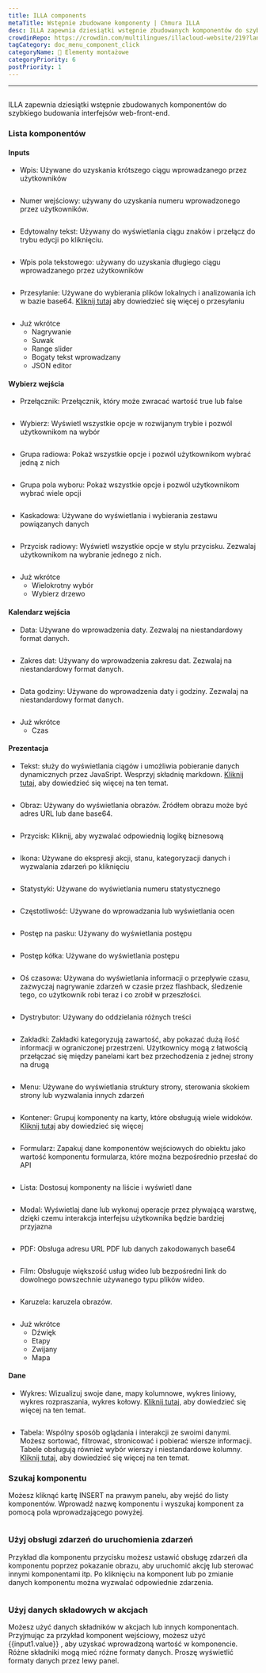 ```yaml
---
title: ILLA components
metaTitle: Wstępnie zbudowane komponenty | Chmura ILLA
desc: ILLA zapewnia dziesiątki wstępnie zbudowanych komponentów do szybkiego budowania interfejsów web-front-end
crowdinRepo: https://crowdin.com/multilingues/illacloud-website/219?languages=pl&filter=basic&value=0
tagCategory: doc_menu_component_click
categoryName: 🧬 Elementy montażowe
categoryPriority: 6
postPriority: 1
---
```


* * *

## <h2 hidden>ILLA components</h2>

ILLA zapewnia dziesiątki wstępnie zbudowanych komponentów do szybkiego budowania interfejsów web-front-end.

### Lista komponentów

#### Inputs

-   Wpis: Używane do uzyskania krótszego ciągu wprowadzanego przez użytkowników

<img
  src='https://cdn.illacloud.com/official-website/img/docs/assemble/illa_components.png'
  alt=""
/>

-   Numer wejściowy: używany do uzyskania numeru wprowadzonego przez użytkowników.

<img
  src='https://cdn.illacloud.com/official-website/img/docs/assemble/illa_components(1).png'
  alt=""
/>

-   Edytowalny tekst: Używany do wyświetlania ciągu znaków i przełącz do trybu edycji po kliknięciu.

<img
  src='https://cdn.illacloud.com/official-website/img/docs/assemble/illa_components(2).png'
  alt=""
/>

-   Wpis pola tekstowego: używany do uzyskania długiego ciągu wprowadzanego przez użytkowników

<img
  src='https://cdn.illacloud.com/official-website/img/docs/assemble/illa_components(3).png'
  alt=""
/>

-   Przesyłanie: Używane do wybierania plików lokalnych i analizowania ich w bazie base64. [Kliknij tutaj](https://www.illacloud.com/pl/docs/upload) aby dowiedzieć się więcej o przesyłaniu

<img
  src='https://cdn.illacloud.com/official-website/img/docs/assemble/illa_components(4).png'
  alt=""
/>

-   Już wkrótce
    -   Nagrywanie
    -   Suwak
    -   Range slider
    -   Bogaty tekst wprowadzany
    -   JSON editor

#### Wybierz wejścia

-   Przełącznik: Przełącznik, który może zwracać wartość true lub false

<img
  src='https://cdn.illacloud.com/official-website/img/docs/assemble/illa_components(5).png'
  alt=""
/>

-   Wybierz: Wyświetl wszystkie opcje w rozwijanym trybie i pozwól użytkownikom na wybór

<img
  src='https://cdn.illacloud.com/official-website/img/docs/assemble/illa_components(6).png'
  alt=""
/>

-   Grupa radiowa: Pokaż wszystkie opcje i pozwól użytkownikom wybrać jedną z nich

<img
  src='https://cdn.illacloud.com/official-website/img/docs/assemble/illa_components(7).png'
  alt=""
/>

-   Grupa pola wyboru: Pokaż wszystkie opcje i pozwól użytkownikom wybrać wiele opcji

<img
  src='https://cdn.illacloud.com/official-website/img/docs/assemble/illa_components(8).png'
  alt=""
/>

-   Kaskadowa: Używane do wyświetlania i wybierania zestawu powiązanych danych

<img
  src='https://cdn.illacloud.com/official-website/img/docs/assemble/illa_components(9).png'
  alt=""
/>

-   Przycisk radiowy: Wyświetl wszystkie opcje w stylu przycisku. Zezwalaj użytkownikom na wybranie jednego z nich.

<img
  src='https://cdn.illacloud.com/official-website/img/docs/assemble/illa_components(10).png'
  alt=""
/>

-   Już wkrótce
    -   Wielokrotny wybór
    -   Wybierz drzewo

#### Kalendarz wejścia

-   Data: Używane do wprowadzenia daty. Zezwalaj na niestandardowy format danych.

<img
  src='https://cdn.illacloud.com/official-website/img/docs/assemble/illa_components(11).png'
  alt=""
/>

-   Zakres dat: Używany do wprowadzenia zakresu dat. Zezwalaj na niestandardowy format danych.

<img
  src='https://cdn.illacloud.com/official-website/img/docs/assemble/illa_components(12).png'
  alt=""
/>

-   Data godziny: Używane do wprowadzenia daty i godziny. Zezwalaj na niestandardowy format danych.

<img
  src='https://cdn.illacloud.com/official-website/img/docs/assemble/illa_components(13).png'
  alt=""
/>

-   Już wkrótce
    -   Czas

#### Prezentacja

-   Tekst: służy do wyświetlania ciągów i umożliwia pobieranie danych dynamicznych przez JavaSript. Wesprzyj składnię markdown. [Kliknij tutaj](https://www.illacloud.com/pl/docs/text), aby dowiedzieć się więcej na ten temat.

<img
  src='https://cdn.illacloud.com/official-website/img/docs/assemble/illa_components(14).png'
  alt=""
/>

-   Obraz: Używany do wyświetlania obrazów. Źródłem obrazu może być adres URL lub dane base64.

<img
  src='https://cdn.illacloud.com/official-website/img/docs/assemble/illa_components(15).png'
  alt=""
/>

-   Przycisk: Kliknij, aby wyzwalać odpowiednią logikę biznesową

<img
  src='https://cdn.illacloud.com/official-website/img/docs/assemble/illa_components(16).png'
  alt=""
/>

-   Ikona: Używane do ekspresji akcji, stanu, kategoryzacji danych i wyzwalania zdarzeń po kliknięciu

<img
  src='https://cdn.illacloud.com/official-website/img/docs/assemble/illa_components(17).png'
  alt=""
/>

-   Statystyki: Używane do wyświetlania numeru statystycznego

<img
  src='https://cdn.illacloud.com/official-website/img/docs/assemble/illa_components(18).png'
  alt=""
/>

-   Częstotliwość: Używane do wprowadzania lub wyświetlania ocen

<img
  src='https://cdn.illacloud.com/official-website/img/docs/assemble/illa_components(19).png'
  alt=""
/>

-   Postęp na pasku: Używany do wyświetlania postępu

<img
  src='https://cdn.illacloud.com/official-website/img/docs/assemble/illa_components(20).png'
  alt=""
/>

-   Postęp kółka: Używane do wyświetlania postępu

<img
  src='https://cdn.illacloud.com/official-website/img/docs/assemble/illa_components(21).png'
  alt=""
/>

-   Oś czasowa: Używana do wyświetlania informacji o przepływie czasu, zazwyczaj nagrywanie zdarzeń w czasie przez flashback, śledzenie tego, co użytkownik robi teraz i co zrobił w przeszłości.

<img
  src='https://cdn.illacloud.com/official-website/img/docs/assemble/illa_components(22).png'
  alt=""
/>

-   Dystrybutor: Używany do oddzielania różnych treści

<img
  src='https://cdn.illacloud.com/official-website/img/docs/assemble/illa_components(23).png'
  alt=""
/>

-   Zakładki: Zakładki kategoryzują zawartość, aby pokazać dużą ilość informacji w ograniczonej przestrzeni. Użytkownicy mogą z łatwością przełączać się między panelami kart bez przechodzenia z jednej strony na drugą

<img
  src='https://cdn.illacloud.com/official-website/img/docs/assemble/illa_components(24).png'
  alt=""
/>

-   Menu: Używane do wyświetlania struktury strony, sterowania skokiem strony lub wyzwalania innych zdarzeń

<img
  src='https://cdn.illacloud.com/official-website/img/docs/assemble/illa_components(25).png'
  alt=""
/>

-   Kontener: Grupuj komponenty na karty, które obsługują wiele widoków. [Kliknij tutaj](https://www.illacloud.com/en-US/docs/container) aby dowiedzieć się więcej

<img
  src='https://cdn.illacloud.com/official-website/img/docs/assemble/illa_components(26).png'
  alt=""
/>

-   Formularz: Zapakuj dane komponentów wejściowych do obiektu jako wartość komponentu formularza, które można bezpośrednio przesłać do API

<img
  src='https://cdn.illacloud.com/official-website/img/docs/assemble/illa_components(27).png'
  alt=""
/>

-   Lista: Dostosuj komponenty na liście i wyświetl dane

<img
  src='https://cdn.illacloud.com/official-website/img/docs/assemble/illa_components(28).png'
  alt=""
/>

-   Modal: Wyświetlaj dane lub wykonuj operacje przez pływającą warstwę, dzięki czemu interakcja interfejsu użytkownika będzie bardziej przyjazna

<img
  src='https://cdn.illacloud.com/official-website/img/docs/assemble/illa_components(29).png'
  alt=""
/>

-   PDF: Obsługa adresu URL PDF lub danych zakodowanych base64

<img
  src='https://cdn.illacloud.com/official-website/img/docs/assemble/illa_components(30).png'
  alt=""
/>

-   Film: Obsługuje większość usług wideo lub bezpośredni link do dowolnego powszechnie używanego typu plików wideo.

<img
  src='https://cdn.illacloud.com/official-website/img/docs/assemble/illa_components(31).png'
  alt=""
/>

-   Karuzela: karuzela obrazów.

<img
  src='https://cdn.illacloud.com/official-website/img/docs/assemble/illa_components(32).png'
  alt=""
/>

-   Już wkrótce
    -   Dźwięk
    -   Etapy
    -   Zwijany
    -   Mapa

#### Dane

-   Wykres: Wizualizuj swoje dane, mapy kolumnowe, wykres liniowy, wykres rozpraszania, wykres kołowy. [Kliknij tutaj](https://www.illacloud.com/en-US/docs/chart), aby dowiedzieć się więcej na ten temat.

<img
  src='https://cdn.illacloud.com/official-website/img/docs/assemble/illa_components(33).png'
  alt=""
/>

-   Tabela: Wspólny sposób oglądania i interakcji ze swoimi danymi. Możesz sortować, filtrować, stronicować i pobierać wiersze informacji. Tabele obsługują również wybór wierszy i niestandardowe kolumny. [Kliknij tutaj]([https://www.illacloud.com/en-US/docs/table](https://www.illacloud.com/en-US/docs/table)), aby dowiedzieć się więcej na ten temat.

### Szukaj komponentu

Możesz kliknąć kartę INSERT na prawym panelu, aby wejść do listy komponentów. Wprowadź nazwę komponentu i wyszukaj komponent za pomocą pola wprowadzającego powyżej.

<img
  src='https://cdn.illacloud.com/official-website/img/docs/assemble/illa_components(34).png'
  alt=""
/>

### Użyj obsługi zdarzeń do uruchomienia zdarzeń

Przykład dla komponentu przycisku możesz ustawić obsługę zdarzeń dla komponentu poprzez pokazanie obrazu, aby uruchomić akcję lub sterować innymi komponentami itp. Po kliknięciu na komponent lub po zmianie danych komponentu można wyzwalać odpowiednie zdarzenia.

<img
  src='https://cdn.illacloud.com/official-website/img/docs/assemble/illa_components(35).png'
  alt=""
/>

### Użyj danych składowych w akcjach

Możesz użyć danych składników w akcjach lub innych komponentach. Przyjmując za przykład komponent wejściowy, możesz użyć {{input1.value}} , aby uzyskać wprowadzoną wartość w komponencie. Różne składniki mogą mieć różne formaty danych. Proszę wyświetlić formaty danych przez lewy panel.

<img
  src='https://cdn.illacloud.com/official-website/img/docs/assemble/illa_components(36).png'
  alt=""
/>
